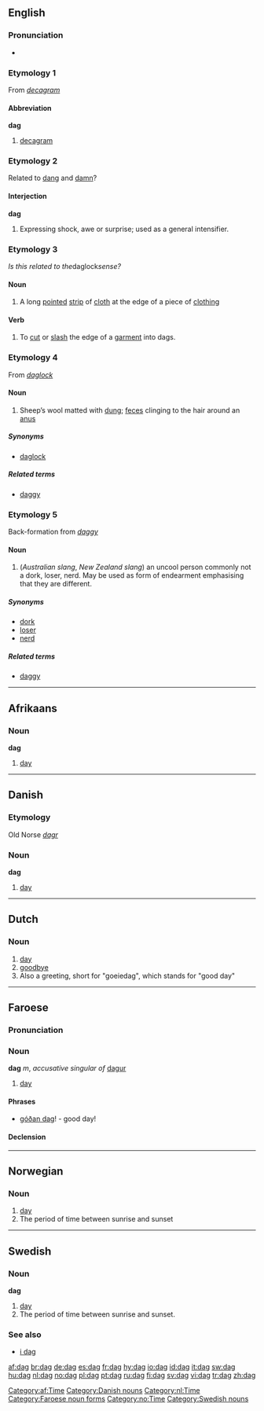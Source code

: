 {{see|Dag}}
==English==

===Pronunciation===
*{{IPA|/dæɡ/}}
*:{{rhymes|æɡ}}

===Etymology 1===
From ''[[decagram]]''

====Abbreviation====
'''dag'''

# [[decagram]]

===Etymology 2===
Related to [[dang]] and [[damn]]?

====Interjection====
'''dag'''

# {{context|US|colloquial}} Expressing shock, awe or surprise; used as a general intensifier.

===Etymology 3===
''Is this related to the ''daglock'' sense?''

====Noun====
{{en-noun}}

# A long [[point]]ed [[strip]] of [[cloth]] at the edge of a piece of [[clothing]]

====Verb====
{{en-verb|dag|g|ed}}

# {{transitive}} To [[cut]] or [[slash]] the edge of a [[garment]] into dags.

===Etymology 4===
From ''[[daglock]]''

====Noun====
{{en-noun}}

# Sheep’s wool matted with [[dung]]; [[feces]] clinging to the hair around an [[anus]]

=====Synonyms=====
*[[daglock]]

=====Related terms=====
*[[daggy]]

===Etymology 5===
Back-formation from ''[[daggy]]''

====Noun====
{{en-noun}}

# (''Australian slang'', ''New Zealand slang'') an uncool person commonly not a dork, loser, nerd. May be used as form of endearment emphasising that they are different.

=====Synonyms=====
*[[dork]]
*[[loser]]
*[[nerd]]

=====Related terms=====
*[[daggy]]

----

==Afrikaans==

===Noun===
'''dag'''

# [[day]]

[[Category:af:Time]]

----

==Danish==

===Etymology===
Old Norse ''[[dagr]]''

===Noun===
'''dag'''

# [[day]]

[[Category:Danish nouns]]

----

==Dutch==

===Noun===
{{nl-noun|g1=m|g2=f|pl=dagen|dim1=daagje|dim2=dagje}}

# [[day]]
# [[goodbye]]
# Also a greeting, short for "goeiedag", which stands for "good day"

[[Category:nl:Time]]

----

==Faroese==

===Pronunciation===
{{IPA|[dɛaː]}}

===Noun===
'''dag''' ''m'', ''accusative singular of'' [[dagur]]

# [[day]]

====Phrases====
*[[góðan dag]]! - good day!

====Declension====
{{fo-decl-noun-m42|d|a|g|e|ø}}

[[Category:Faroese noun forms]]

----

==Norwegian==

===Noun===
{{no-noun-m1|dag}}

# [[day]]
# The period of time between sunrise and sunset

[[Category:no:Time]]

----

==Swedish==
{{sv-noun|gender=Common|dag|dagen|dagar|dagarna|dags|dagens|dagars|dagarnas}}

===Noun===
'''dag'''

# [[day]]
# The period of time between sunrise and sunset.

===See also===
*[[i dag]]

[[Category:Swedish nouns]]

[[af:dag]]
[[br:dag]]
[[de:dag]]
[[es:dag]]
[[fr:dag]]
[[hy:dag]]
[[io:dag]]
[[id:dag]]
[[it:dag]]
[[sw:dag]]
[[hu:dag]]
[[nl:dag]]
[[no:dag]]
[[pl:dag]]
[[pt:dag]]
[[ru:dag]]
[[fi:dag]]
[[sv:dag]]
[[vi:dag]]
[[tr:dag]]
[[zh:dag]]